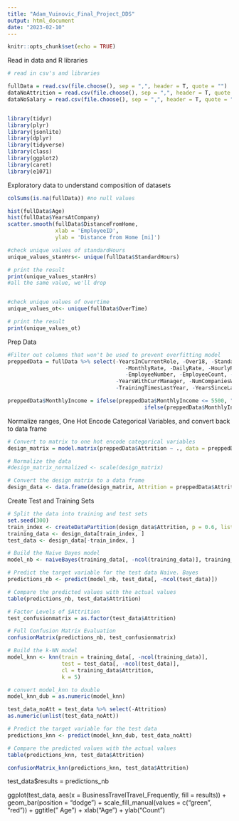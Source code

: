 ```yaml
---
title: "Adam_Vuinovic_Final_Project_DDS"
output: html_document
date: "2023-02-10"
---
```


```r
knitr::opts_chunk$set(echo = TRUE)
```

Read in data and R libraries
```r
# read in csv's and libraries

fullData = read.csv(file.choose(), sep = ",", header = T, quote = "")
dataNoAttrition = read.csv(file.choose(), sep = ",", header = T, quote = "")
dataNoSalary = read.csv(file.choose(), sep = ",", header = T, quote = "")


library(tidyr)
library(plyr)
library(jsonlite)
library(dplyr)
library(tidyverse)
library(class)
library(ggplot2)
library(caret)
library(e1071)
```

Exploratory data to understand composition of datasets
```r

colSums(is.na(fullData)) #no null values

hist(fullData$Age)
hist(fullData$YearsAtCompany)
scatter.smooth(fullData$DistanceFromHome, 
               xlab = 'EmployeeID',
               ylab = 'Distance from Home [mi]')

#check unique values of standardHours
unique_values_stanHrs<- unique(fullData$StandardHours)

# print the result
print(unique_values_stanHrs)
#all the same value, we'll drop


#check unique values of overtime
unique_values_ot<- unique(fullData$OverTime)

# print the result
print(unique_values_ot)

```

Prep Data
```r

#Filter out columns that won't be used to prevent overfitting model
preppedData = fullData %>% select(-YearsInCurrentRole, -Over18, -StandardHours, 
                                     -MonthlyRate, -DailyRate, -HourlyRate, -EducationField, -ID,
                                     -EmployeeNumber, -EmployeeCount, -TotalWorkingYears, -JobRole,
                                  -YearsWithCurrManager, -NumCompaniesWorked,-Education, -YearsAtCompany, 
                                  -TrainingTimesLastYear, -YearsSinceLastPromotion)

preppedData$MonthlyIncome = ifelse(preppedData$MonthlyIncome <= 5500, "Low", 
                                           ifelse(preppedData$MonthlyIncome <= 13000, "Medium", "High"))

```


Normalize ranges, One Hot Encode Categorical Variables, and convert back to data frame
```r
# Convert to matrix to one hot encode categorical variables
design_matrix = model.matrix(preppedData$Attrition ~ ., data = preppedData)

# Normalize the data
#design_matrix_normalized <- scale(design_matrix)

# Convert the design matrix to a data frame
design_data <- data.frame(design_matrix, Attrition = preppedData$Attrition)


```


Create Test and Training Sets
```r


# Split the data into training and test sets
set.seed(300)
train_index <- createDataPartition(design_data$Attrition, p = 0.6, list = FALSE)
training_data <- design_data[train_index, ]
test_data <- design_data[-train_index, ]

```


```r
# Build the Naive Bayes model
model_nb <- naiveBayes(training_data[, -ncol(training_data)], training_data$Attrition)
```

```r
# Predict the target variable for the test data Naive. Bayes
predictions_nb <- predict(model_nb, test_data[, -ncol(test_data)])

# Compare the predicted values with the actual values
table(predictions_nb, test_data$Attrition)
```

```r
# Factor Levels of $Attrition
test_confusionmatrix = as.factor(test_data$Attrition)

# Full Confusion Matrix Evaluation
confusionMatrix(predictions_nb, test_confusionmatrix)

```




```r
# Build the k-NN model
model_knn <- knn(train = training_data[, -ncol(training_data)],
                 test = test_data[, -ncol(test_data)],
                 cl = training_data$Attrition,
                 k = 5)
```


```r
# convert model_knn to double
model_knn_dub = as.numeric(model_knn)

test_data_noAtt = test_data %>% select(-Attrition)
as.numeric(unlist(test_data_noAtt))

# Predict the target variable for the test data
predictions_knn <- predict(model_knn_dub, test_data_noAtt)

# Compare the predicted values with the actual values
table(predictions_knn, test_data$Attrition)

confusionMatrix_knn(predictions_knn, test_data$Attrition)
```


test_data$results = predictions_nb

ggplot(test_data, aes(x = BusinessTravelTravel_Frequently, fill = results)) + 
  geom_bar(position = "dodge") + 
  scale_fill_manual(values = c("green", "red")) + 
  ggtitle(" Age") + 
  xlab("Age") + 
  ylab("Count")
  
  